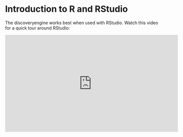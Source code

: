 # Introduction to R and RStudio {#r-intro}

The discoveryengine works best when used with RStudio. Watch this video for a quick tour around RStudio:

<iframe width="560" height="315" src="https://www.youtube-nocookie.com/embed/O-CSMq2jBAM?rel=0" frameborder="0" allowfullscreen></iframe>